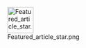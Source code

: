<div style="float:right;margin-left:1em">[[File:Featured_article_star.png|60px]]</div>
{{flatlist|
;{{classicon|FA}} [[Wikipedia:特色条目|特色条目]]
: 

;{{classicon|GA}} [[Wikipedia:優良條目|優良條目]]
: [[西班牙同性婚姻|西班牙同性婚姻]]
: [[女僕咖啡廳|女僕咖啡廳]]
: [[變態_(色情用語)|變態 (色情用語)]]
}}<noinclude>